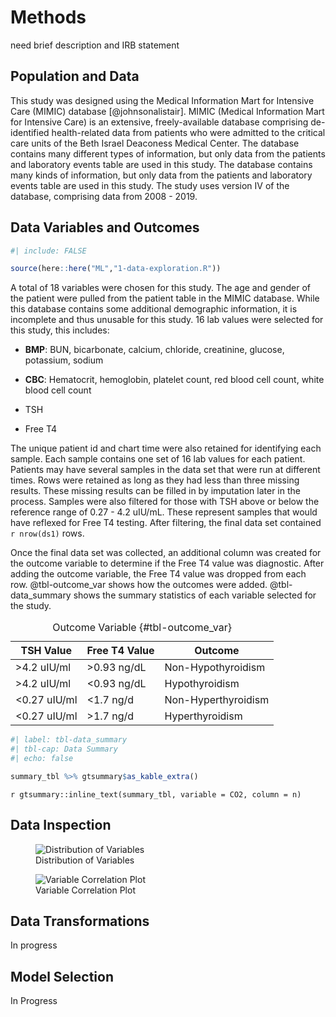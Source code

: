 # Methods

need brief description and IRB statement

## Population and Data

This study was designed using the Medical Information Mart for Intensive Care (MIMIC) database [@johnsonalistair]. MIMIC (Medical Information Mart for Intensive Care) is an extensive, freely-available database comprising de-identified health-related data from patients who were admitted to the critical care units of the Beth Israel Deaconess Medical Center. The database contains many different types of information, but only data from the patients and laboratory events table are used in this study. The database contains many kinds of information, but only data from the patients and laboratory events table are used in this study. The study uses version IV of the database, comprising data from 2008 - 2019.

## Data Variables and Outcomes

```r
#| include: FALSE

source(here::here("ML","1-data-exploration.R"))

```

A total of 18 variables were chosen for this study. The age and gender of the patient were pulled from the patient table in the MIMIC database. While this database contains some additional demographic information, it is incomplete and thus unusable for this study. 16 lab values were selected for this study, this includes:

-   **BMP**: BUN, bicarbonate, calcium, chloride, creatinine, glucose, potassium, sodium

-   **CBC**: Hematocrit, hemoglobin, platelet count, red blood cell count, white blood cell count

-   TSH

-   Free T4

The unique patient id and chart time were also retained for identifying each sample. Each sample contains one set of 16 lab values for each patient. Patients may have several samples in the data set that were run at different times. Rows were retained as long as they had less than three missing results. These missing results can be filled in by imputation later in the process. Samples were also filtered for those with TSH above or below the reference range of 0.27 - 4.2 uIU/mL. These represent samples that would have reflexed for Free T4 testing. After filtering, the final data set contained `r nrow(ds1)` rows.

Once the final data set was collected, an additional column was created for the outcome variable to determine if the Free T4 value was diagnostic. After adding the outcome variable, the Free T4 value was dropped from each row. @tbl-outcome_var shows how the outcomes were added. @tbl-data_summary shows the summary statistics of each variable selected for the study.

| TSH Value     | Free T4 Value | Outcome             |
|---------------|---------------|---------------------|
| \>4.2 uIU/ml  | \>0.93 ng/dL  | Non-Hypothyroidism  |
| \>4.2 uIU/ml  | \<0.93 ng/dL  | Hypothyroidism      |
| \<0.27 uIU/ml | \<1.7 ng/d    | Non-Hyperthyroidism |
| \<0.27 uIU/ml | \>1.7 ng/d    | Hyperthyroidism     |

: Outcome Variable {#tbl-outcome_var}

```r
#| label: tbl-data_summary
#| tbl-cap: Data Summary
#| echo: false

summary_tbl %>% gtsummary$as_kable_extra()
```

`r gtsummary::inline_text(summary_tbl, variable = CO2, column = n)`

## Data Inspection

![Distribution of Variables](figures/distrubution_histo){#fig-distro_histo}

![Variable Correlation Plot](figures/corr_plot){#fig-corr_plot}

## Data Transformations

In progress

## Model Selection

In Progress
